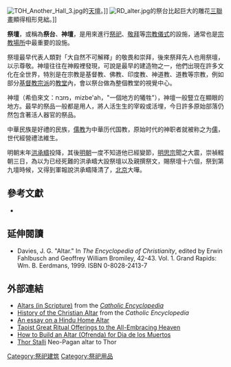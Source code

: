 {{unreferenced|time=2009-7-4}}
{{globalize}}
[[File:TOH_Another_Hall_3.jpg|right]]的[[天壇|天壇]]。]]
[[File:RD_alter.jpg|thumb]]的祭台比起巨大的雕花[[三聯畫|三聯畫]]顯得相形見絀。]]

'''祭壇'''，或稱為'''祭台'''、'''神壇'''，是用來進行[[祭祀|祭祀]]、[[敬拜|敬拜]]等[[宗教|宗教]][[儀式|儀式]]的設施，通常也是[[宗教場所|宗教場所]]中最重要的設施。

祭壇最早代表人類對「大自然不可解釋」的敬畏和崇拜，後來祭拜先人也用祭壇，以示尊敬。神壇往往在神殿裡發現，可說是最早的建造物之一，他們出現在許多文化在全世界，特別是在宗教是基督教、佛教、印度教、神道教、道教等宗教，例如部分[[基督教宗派|基督教宗派]]的[[教堂|教堂]]內，會以祭台做為整個教堂的視覺中心。

神壇（希伯來文：מזבח，mizbe'ah，"一個地方的犧牲"），神壇一般豎立在顯眼的地方。最早的祭品一般都是用人，將人活生生的宰殺或活埋，今日許多原始部落仍然包含著活人器官的祭品。

中華民族是好禮的民族，[[儒教_(宗教)|儒教]]为中華历代国教，原始时代的神职者就被称之为[[儒|儒]]，世代經營禮法維生。{{quote|儒，柔也，术士之称。从人，需声|许慎|说文解字}}

明朝末年[[洪承疇|洪承疇]]投降，其後[[明朝|明朝]]一度不知道他已經變節，[[明思宗|明思宗]]聞之大震，崇禎輟朝三日，為以为已经死難的洪承疇大設祭壇以及親撰祭文，賜祭壇十六個，祭到第九壇時候，又得到軍報說洪承疇降清了，[[北京|北京]]大嘩。

==參考文獻==
{{refbegin}}
*{{eastons}}
{{refend}}

==延伸閱讀==
{{refbegin}}
*Davies, J. G. "Altar." In ''The Encyclopedia of Christianity'', edited by Erwin Fahlbusch and Geoffrey William Bromiley, 42-43. Vol. 1. Grand Rapids: Wm. B. Eerdmans, 1999. ISBN 0-8028-2413-7
{{refend}}

==外部連結==
{{Wiktionary}}
{{Commons|Altar}}
*[http://www.newadvent.org/cathen/01360a.htm Altars (in Scripture)] {{Wayback|url=http://www.newadvent.org/cathen/01360a.htm |date=20210419004637 }} from the ''[[Catholic_Encyclopedia|Catholic Encyclopedia]]''
*[http://www.newadvent.org/cathen/01362a.htm History of the Christian Altar] {{Wayback|url=http://www.newadvent.org/cathen/01362a.htm |date=20210418203832 }} from the ''Catholic Encyclopedia''
*[https://web.archive.org/web/20090110015856/http://www.pluralism.org/resources/tradition/essays/hindu3.php An essay on a Hindu Home Altar]
*[https://web.archive.org/web/20070816034556/http://www.eng.taoism.org.hk/religious-activities%26rituals/rituals/pg4-6-2.asp Taoist Great Ritual Offerings to the All-Embracing Heaven]
*[https://web.archive.org/web/20071030091413/http://www.diademuertos.net/altars.html How to Build an Altar (Ofrenda) for Dia de los Muertos]
*[https://web.archive.org/web/20090112222209/http://home.earthlink.net/~odindis/Thorstalli.html Thor Stalli] Neo-Pagan altar to Thor

[[Category:祭祀建筑|Category:祭祀建筑]]
[[Category:祭祀用品|Category:祭祀用品]]